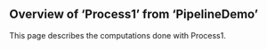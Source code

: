 ## Overview of 'Process1' from 'PipelineDemo'

This page describes the computations done with Process1.
